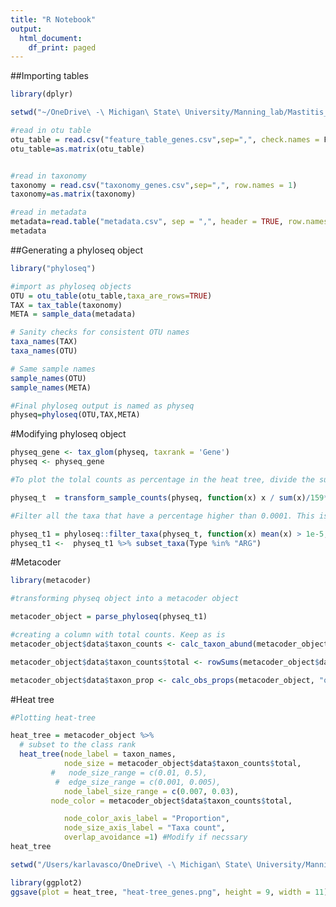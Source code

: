 ```yaml
---
title: "R Notebook"
output:
  html_document:
    df_print: paged
---
```

##Importing tables
```r
library(dplyr)

setwd("~/OneDrive\ -\ Michigan\ State\ University/Manning_lab/Mastitis_project/GitHub/data/")

#read in otu table
otu_table = read.csv("feature_table_genes.csv",sep=",", check.names = F, row.names = 1)
otu_table=as.matrix(otu_table)


#read in taxonomy
taxonomy = read.csv("taxonomy_genes.csv",sep=",", row.names = 1)
taxonomy=as.matrix(taxonomy)

#read in metadata
metadata=read.table("metadata.csv", sep = ",", header = TRUE, row.names=1, na.strings = "") 
metadata
```

##Generating a phyloseq object
```r
library("phyloseq")

#import as phyloseq objects
OTU = otu_table(otu_table,taxa_are_rows=TRUE)
TAX = tax_table(taxonomy)
META = sample_data(metadata)

# Sanity checks for consistent OTU names
taxa_names(TAX)
taxa_names(OTU)

# Same sample names
sample_names(OTU)
sample_names(META)

#Final phyloseq output is named as physeq
physeq=phyloseq(OTU,TAX,META)
```


#Modifying phyloseq object
```r
physeq_gene <- tax_glom(physeq, taxrank = 'Gene')
physeq <- physeq_gene

#To plot the tolal counts as percentage in the heat tree, divide the sum of the counts by the number of samples and multiply by 100. Here, I have 159 samples.

physeq_t  = transform_sample_counts(physeq, function(x) x / sum(x)/159*100 ) 

#Filter all the taxa that have a percentage higher than 0.0001. This is optional, but I prefer to plot the most abundant genes/taxa

physeq_t1 = phyloseq::filter_taxa(physeq_t, function(x) mean(x) > 1e-5, TRUE) 
physeq_t1 <-  physeq_t1 %>% subset_taxa(Type %in% "ARG")
```

#Metacoder
```r
library(metacoder)

#transforming physeq object into a metacoder object

metacoder_object = parse_phyloseq(physeq_t1) 

#creating a column with total counts. Keep as is
metacoder_object$data$taxon_counts <- calc_taxon_abund(metacoder_object, data = "otu_table") 

metacoder_object$data$taxon_counts$total <- rowSums(metacoder_object$data$taxon_counts[, -1]) # -1 = taxon_id column

metacoder_object$data$taxon_prop <- calc_obs_props(metacoder_object, "otu_table")
```
#Heat tree
```r
#Plotting heat-tree

heat_tree = metacoder_object %>%
  # subset to the class rank
  heat_tree(node_label = taxon_names,
            node_size = metacoder_object$data$taxon_counts$total,
         #   node_size_range = c(0.01, 0.5),
          #  edge_size_range = c(0.001, 0.005),
            node_label_size_range = c(0.007, 0.03),
         node_color = metacoder_object$data$taxon_counts$total,

            node_color_axis_label = "Proportion",
            node_size_axis_label = "Taxa count",
            overlap_avoidance =1) #Modify if necssary
heat_tree
```

```r
setwd("/Users/karlavasco/OneDrive\ -\ Michigan\ State\ University/Manning_lab/Mastitis_project/figures/composition") 

library(ggplot2)
ggsave(plot = heat_tree, "heat-tree_genes.png", height = 9, width = 11)
```